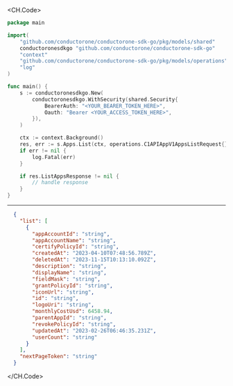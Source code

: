 
<CH.Code>
```go List.go
package main

import(
	"github.com/conductorone/conductorone-sdk-go/pkg/models/shared"
	conductoronesdkgo "github.com/conductorone/conductorone-sdk-go"
	"context"
	"github.com/conductorone/conductorone-sdk-go/pkg/models/operations"
	"log"
)

func main() {
    s := conductoronesdkgo.New(
        conductoronesdkgo.WithSecurity(shared.Security{
            BearerAuth: "<YOUR_BEARER_TOKEN_HERE>",
            Oauth: "Bearer <YOUR_ACCESS_TOKEN_HERE>",
        }),
    )

    ctx := context.Background()
    res, err := s.Apps.List(ctx, operations.C1APIAppV1AppsListRequest{})
    if err != nil {
        log.Fatal(err)
    }

    if res.ListAppsResponse != nil {
        // handle response
    }
}
```
---

```json Example Response
  {
    "list": [
      {
        "appAccountId": "string",
        "appAccountName": "string",
        "certifyPolicyId": "string",
        "createdAt": "2023-04-10T07:48:56.789Z",
        "deletedAt": "2023-11-15T10:13:10.092Z",
        "description": "string",
        "displayName": "string",
        "fieldMask": "string",
        "grantPolicyId": "string",
        "iconUrl": "string",
        "id": "string",
        "logoUri": "string",
        "monthlyCostUsd": 6458.94,
        "parentAppId": "string",
        "revokePolicyId": "string",
        "updatedAt": "2023-02-26T06:46:35.231Z",
        "userCount": "string"
      }
    ],
    "nextPageToken": "string"
  }
```
</CH.Code>
